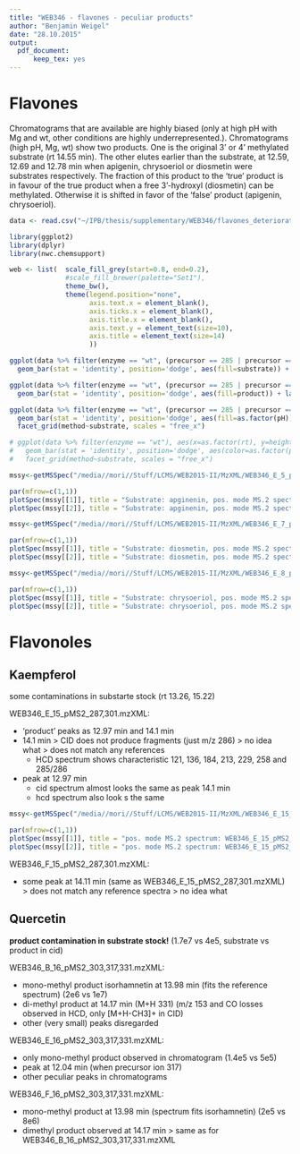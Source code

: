 ```yaml
---
title: "WEB346 - flavones - peculiar products"
author: "Benjamin Weigel"
date: "28.10.2015"
output: 
  pdf_document:
      keep_tex: yes  
---
```


# Flavones #

Chromatograms that are available are highly biased (only at high pH with Mg and wt, other conditions are highly underrepresented.).
Chromatograms (high pH, Mg, wt) show two products. One is the original 3' or 4' methylated substrate (rt 14.55 min). The other elutes earlier than the substrate, at 12.59, 12.69 and 12.78 min  when apigenin, chrysoeriol or diosmetin were substrates respectively.
The fraction of this product to the 'true' product is in favour of the true product when a free 3'-hydroxyl (diosmetin) can be methylated.
Otherwise it is shifted in favor of the 'false' product (apigenin, chrysoeriol).

```r
data <- read.csv("~/IPB/thesis/supplementary/WEB346/flavones_deterioration.csv", sep = ";")

library(ggplot2)
library(dplyr)
library(nwc.chemsupport)

web <- list(  scale_fill_grey(start=0.8, end=0.2),
              #scale_fill_brewer(palette="Set1"),
              theme_bw(),
              theme(legend.position="none",
                    axis.text.x = element_blank(),
                    axis.ticks.x = element_blank(),
                    axis.title.x = element_blank(),
                    axis.text.y = element_text(size=10),
                    axis.title = element_text(size=14)
                    ))

ggplot(data %>% filter(enzyme == "wt", (precursor == 285 | precursor == 315), pH == 8.6, method == "HCD.100"), aes(x=product, y=height)) + 
  geom_bar(stat = 'identity', position='dodge', aes(fill=substrate)) + facet_grid(.~substrate) 

ggplot(data %>% filter(enzyme == "wt", (precursor == 285 | precursor == 315), pH == 8.6, method == "HCD.100"), aes(x=substrate, y=height)) + 
  geom_bar(stat = 'identity', position='dodge', aes(fill=product)) + labs(y="peak height") + facet_grid(.~substrate, scales="free_x") + web

ggplot(data %>% filter(enzyme == "wt", (precursor == 285 | precursor == 315)), aes(x=as.factor(rt), y=height)) + 
  geom_bar(stat = 'identity', position='dodge', aes(fill=as.factor(pH))) + 
  facet_grid(method~substrate, scales = "free_x")

# ggplot(data %>% filter(enzyme == "wt"), aes(x=as.factor(rt), y=height)) + 
#   geom_bar(stat = 'identity', position='dodge', aes(color=as.factor(precursor), fill=as.factor(pH))) + 
#   facet_grid(method~substrate, scales = "free_x")
```

```r
mssy<-getMSSpec("/media//mori//Stuff/LCMS/WEB2015-II/MzXML/WEB346_E_5_pMS2,HCD_285,271.mzXML", scan = c(3139, 3140))

par(mfrow=c(1,1))
plotSpec(mssy[[1]], title = "Substrate: apginenin, pos. mode MS.2 spectrum:WEB346_E_5_pMS2,HCD_285,271.mzXML\nCID@45\\%.NCE, precursor.mz 285, rt = 12.59 min, scan 3139", xrange = c(90,310), yrange = c(0,105))  
plotSpec(mssy[[2]], title = "Substrate: apginenin, pos. mode MS.2 spectrum: WEB346_E_5_pMS2,HCD_285,271.mzXML\nHCD@100\\%.NCE, precursor.mz 285, rt = 12.59 min, scan 3140", xrange = c(90,310), yrange = c(0,105), tresh = 5) 

mssy<-getMSSpec("/media//mori//Stuff/LCMS/WEB2015-II/MzXML/WEB346_E_7_pMS2,HCD_315,301.mzXML", scan = c(3187, 3188))

par(mfrow=c(1,1))
plotSpec(mssy[[1]], title = "Substrate: diosmetin, pos. mode MS.2 spectrum: WEB346_E_7_pMS2,HCD_315,301.mzXML\nCID@45\\%.NCE, precursor.mz 315, rt = 12.77 min, scan 3187", xrange = c(90,310), yrange = c(0,105))  
plotSpec(mssy[[2]], title = "Substrate: diosmetin, pos. mode MS.2 spectrum: WEB346_E_7_pMS2,HCD_315,301.mzXML\nHCD@100\\%.NCE, precursor.mz 315, rt = 12.77 min, scan 3188", xrange = c(90,310), yrange = c(0,105), tresh = 5) 

mssy<-getMSSpec("/media//mori//Stuff/LCMS/WEB2015-II/MzXML/WEB346_E_8_pMS2,HCD_315,301.mzXML", scan = c(3171, 3168))

par(mfrow=c(1,1))
plotSpec(mssy[[1]], title = "Substrate: chrysoeriol, pos. mode MS.2 spectrum: WEB346_E_8_pMS2,HCD_315,301.mzXML\nCID@45\\%.NCE, precursor.mz 315, rt = 12.68 min, scan 3171", xrange = c(90,310), yrange = c(0,105))  
plotSpec(mssy[[2]], title = "Substrate: chrysoeriol, pos. mode MS.2 spectrum: WEB346_E_8_pMS2,HCD_315,301.mzXML\nHCD@100\\%.NCE, precursor.mz 315, rt = 12.68 min, scan 3168", xrange = c(90,310), yrange = c(0,105), tresh = 5) 
```

# Flavonoles #

## Kaempferol ##

some contaminations in substarte stock (rt 13.26, 15.22)

WEB346_E_15_pMS2_287,301.mzXML:

- 'product' peaks as 12.97 min and 14.1 min
- 14.1 min > CID does not produce fragments (just m/z 286) > no idea what > does not match any references
  - HCD spectrum shows characteristic 121, 136, 184, 213, 229,  258 and 285/286
- peak at 12.97 min
  - cid spectrum almost looks the same as peak 14.1 min
  - hcd spectrum also look s the same

```r
mssy<-getMSSpec("/media//mori//Stuff/LCMS/WEB2015-II/MzXML/WEB346_E_15_pMS2_287,301.mzXML", scan = c(3252, 3536))

par(mfrow=c(1,1))
plotSpec(mssy[[1]], title = "pos. mode MS.2 spectrum: WEB346_E_15_pMS2_287,301.mzXML\nHCD@75\\%.NCE, precursor.mz 301, rt = 12.97 min, scan 3252", xrange = c(90,310), yrange = c(0,105))  
plotSpec(mssy[[2]], title = "pos. mode MS.2 spectrum: WEB346_E_15_pMS2_287,301.mzXML\nHCD@75\\%.NCE, precursor.mz 301, rt = 14.1 min, scan 3536", xrange = c(90,310), yrange = c(0,105)) 
```

WEB346_F_15_pMS2_287,301.mzXML:

- some peak at 14.11 min (same as WEB346_E_15_pMS2_287,301.mzXML) > does not match any reference spectra > no idea what 


## Quercetin ##

__product contamination in substrate stock!__ (1.7e7 vs 4e5, substrate vs product in cid)

WEB346_B_16_pMS2_303,317,331.mzXML: 

- mono-methyl product isorhamnetin at 13.98 min (fits the reference spectrum) (2e6 vs 1e7)
- di-methyl product at 14.17 min (M+H 331) (m/z 153 and CO losses observed in HCD, only [M+H-CH3]+ in CID)
- other (very small) peaks disregarded

WEB346_E_16_pMS2_303,317,331.mzXML:

- only mono-methyl product observed in chromatogram (1.4e5 vs 5e5)
- peak at 12.04 min (when precursor ion 317)
- other peculiar peaks in chromatograms

WEB346_F_16_pMS2_303,317,331.mzXML:

- mono-methyl product at 13.98 min (spectrum fits isorhamnetin) (2e5 vs 8e6)
- dimethyl product observed at 14.17 min > same as for WEB346_B_16_pMS2_303,317,331.mzXML



